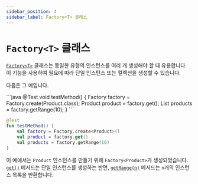 ```yaml
---
sidebar_position: 4
sidebar_label: Factory<T> 클래스
---
```



# `Factory<T>` 클래스

[`Factory<T>`](https://www.javadoc.io/static/io.github.autoparams/autoparams/11.0.0/autoparams/generator/Factory.html) 클래스는 동일한 유형의 인스턴스를 여러 개 생성해야 할 때 유용합니다. 이 기능을 사용하여 필요에 따라 단일 인스턴스 또는 컬렉션을 생성할 수 있습니다.

다음은 그 예입니다.

<JavaKotlinCodeBlock>
```java
@Test
void testMethod() {
    Factory<Product> factory = Factory.create(Product.class);
    Product product = factory.get();
    List<Product> products = factory.getRange(10);
}
```

```kotlin
@Test
fun testMethod() {
    val factory = Factory.create<Product>()
    val product = factory.get()
    val products = factory.getRange(10)
}
```
</JavaKotlinCodeBlock>

이 예에서는 `Product` 인스턴스를 만들기 위해 `Factory<Product>`가 생성되었습니다. [`get()`](https://www.javadoc.io/static/io.github.autoparams/autoparams/11.0.0/autoparams/generator/Factory.html#get()) 메서드는 단일 인스턴스를 생성하는 반면, [`getRange(n)`](https://www.javadoc.io/static/io.github.autoparams/autoparams/11.0.0/autoparams/generator/Factory.html#getRange(int,autoparams.customization.Customizer...)) 메서드는 `n`개의 인스턴스 목록을 반환합니다.
